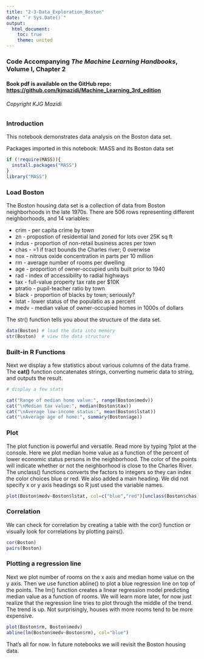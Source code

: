 ```yaml
---
title: "2-3-Data_Exploration_Boston"
date: "`r Sys.Date()`"
output:
  html_document:
    toc: true
    theme: united
---
```


### Code Accompanying ***The Machine Learning Handbooks***, Volume I, Chapter 2

#### Book pdf is available on the GitHub repo: <https://github.com/kjmazidi/Machine_Learning_3rd_edition>

###### Copyright KJG Mazidi

### Introduction

This notebook demonstrates data analysis on the Boston data set.

Packages imported in this notebook: MASS and its Boston data set

```r
if (!require(MASS)){
  install.packages("MASS")
}
library("MASS")
```

### Load Boston

The Boston housing data set is a collection of data from Boston neighborhoods in the late 1970s. There are 506 rows representing different neighborhoods, and 14 variables:

-   crim - per capita crime by town
-   zn - propostion of residential land zoned for lots over 25K sq ft
-   indus - proportion of non-retail business acres per town
-   chas - =1 if tract bounds the Charles river; 0 overwise
-   nox - nitrous oxide concentration in parts per 10 million
-   rm - average number of rooms per dwelling
-   age - proportion of owner-occupied units built prior to 1940
-   rad - index of accessibility to radial highways
-   tax - full-value property tax rate per \$10K
-   ptratio - pupil-teacher ratio by town
-   black - proportion of blacks by town; seriously?
-   lstat - lower status of the populatio as a percent
-   medv - median value of owner-occupied homes in 1000s of dollars

The str() function tells you about the structure of the data set.

```r
data(Boston) # load the data into memory
str(Boston)  # view the data structure
```

### Built-in R Functions

Next we display a few statistics about various columns of the data frame. The **cat()** function concatenates strings, converting numeric data to string, and outputs the result.

```r
# display a few stats

cat("Range of median home value:", range(Boston$medv))
cat("\nMedian tax value:", median(Boston$tax))
cat("\nAverage low-income status:", mean(Boston$lstat))
cat("\nAverage age of home:", summary(Boston$age))
```

### Plot

The plot function is powerful and versatile. Read more by typing ?plot at the console. Here we plot median home value as a function of the percent of lower economic status persons in the neighborhood. The color of the points will indicate whether or not the neighborhood is close to the Charles River. The unclass() functions converts the factors to integers so they can index the color choices blue or red. We also added a main heading. We did not specify x or y axis headings so R just used the variable names.

```r
plot(Boston$medv~Boston$lstat, col=c("blue","red")[unclass(Boston$chas)+1], main="Boston Housing")
```

### Correlation

We can check for correlation by creating a table with the cor() function or visually look for correlations by plotting pairs().

```r
cor(Boston)
pairs(Boston)
```

### Plotting a regression line

Next we plot number of rooms on the x axis and median home value on the y axis. Then we use function abline() to plot a blue regression line on top of the points. The lm() function creates a linear regression model predicting median value as a function of rooms. We will learn more later, for now just realize that the regression line tries to plot through the middle of the trend. The trend is up. Not surprisingly, houses with more rooms tend to be more expensive.

```r
plot(Boston$rm, Boston$medv)
abline(lm(Boston$medv~Boston$rm), col="blue")
```

That's all for now. In future notebooks we will revisit the Boston housing data.
